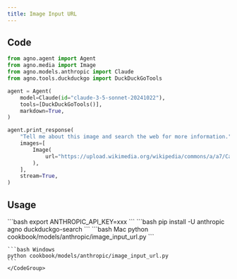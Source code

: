 ```yaml
---
title: Image Input URL 
---
```


## Code

```python cookbook/models/anthropic/image_input_url.py
from agno.agent import Agent
from agno.media import Image
from agno.models.anthropic import Claude
from agno.tools.duckduckgo import DuckDuckGoTools

agent = Agent(
    model=Claude(id="claude-3-5-sonnet-20241022"),
    tools=[DuckDuckGoTools()],
    markdown=True,
)

agent.print_response(
    "Tell me about this image and search the web for more information.",
    images=[
        Image(
            url="https://upload.wikimedia.org/wikipedia/commons/a/a7/Camponotus_flavomarginatus_ant.jpg"
        ),
    ],
    stream=True,
)
```

## Usage

<Steps>
  <Snippet file="create-venv-step.mdx" />

  <Step title="Set your API key">
    ```bash
    export ANTHROPIC_API_KEY=xxx
    ```
  </Step>

  <Step title="Install libraries">
    ```bash
    pip install -U anthropic agno duckduckgo-search
    ```
  </Step>

  <Step title="Run Agent">
    <CodeGroup>
    ```bash Mac
    python cookbook/models/anthropic/image_input_url.py
    ```

    ```bash Windows
    python cookbook/models/anthropic/image_input_url.py 
    ```
    </CodeGroup>
  </Step>
</Steps>